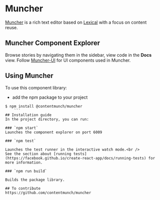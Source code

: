 
<Meta title="Introduction"/>

# Muncher
[Muncher](https://github.com/contentmunch/muncher) is a rich text editor based on [Lexical](https://lexical.dev/) with a focus on content reuse.

## Muncher Component Explorer
Browse stories by navigating them in the sidebar, view code in the **Docs** view.
Follow [Muncher-UI](https://ui.muncher.dev/) for UI components used in Muncher.

## Using Muncher
To use this component library:

* add the npm package to your project
```
$ npm install @contentmunch/muncher
    ```
## Installation guide
In the project directory, you can run:

### `npm start`
Launches the component explorer on port 6009

### `npm test`

Launches the test runner in the interactive watch mode.<br />
See the section about [running tests](https://facebook.github.io/create-react-app/docs/running-tests) for more information.

### `npm run build`

Builds the package library.

## To contribute
https://github.com/contentmunch/muncher